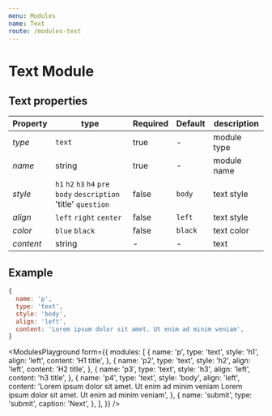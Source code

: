 ```yaml
---
menu: Modules
name: Text
route: /modules-text
---
```


# Text Module

## Text properties

| Property     | type           | Required | Default | description |
| ------------ | -------------- | -------- | ------- | ----------- |
| *type*       | `text`         | true     | -       | module type |
| *name*       | string         | true     | -       | module name |
| *style*      | `h1` `h2` `h3` `h4` `pre` `body` `description` 'title' `question` | false    | `body`       | text style |
| *align*      | `left` `right` `center`  | false    | `left`       | text style |
| *color*      | `blue` `black`  | false    | `black`       | text color |
| *content*    | string         | -        | -       | text        |


## Example
```jsx
{
  name: 'p',
  type: 'text',
  style: 'body',
  align: 'left',
  content: 'Lorem ipsum dolor sit amet. Ut enim ad minim veniam',
}
```


<ModulesPlayground
  form={{
    modules: [
      {
        name: 'p',
        type: 'text',
        style: 'h1',
        align: 'left',
        content: 'H1 title',
      },
      {
        name: 'p2',
        type: 'text',
        style: 'h2',
        align: 'left',
        content: 'H2 title',
      },
      {
        name: 'p3',
        type: 'text',
        style: 'h3',
        align: 'left',
        content: 'h3 title',
      },
      {
        name: 'p4',
        type: 'text',
        style: 'body',
        align: 'left',
        content: 'Lorem ipsum dolor sit amet. Ut enim ad minim veniam Lorem ipsum dolor sit amet. Ut enim ad minim veniam',
      },
      {
        name: 'submit',
        type: 'submit',
        caption: 'Next',
      },
    ],
  }}
/>
